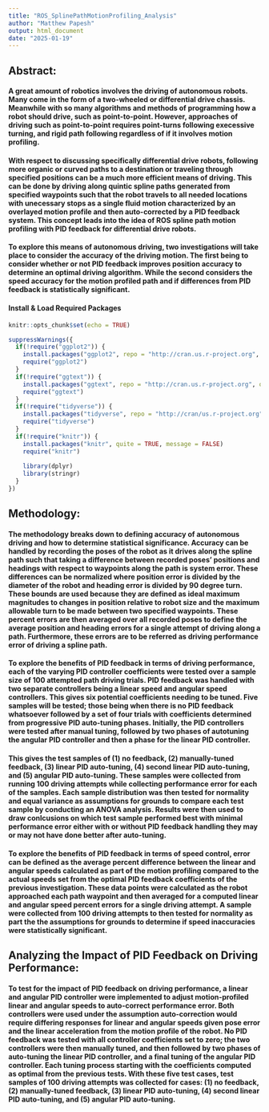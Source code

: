 ```yaml
---
title: "ROS_SplinePathMotionProfiling_Analysis"
author: "Matthew Papesh"
output: html_document
date: "2025-01-19"
---
```


## Abstract: 

#### A great amount of robotics involves the driving of autonomous robots. Many come in the form of a two-wheeled or differential drive chassis. Meanwhile with so many algorithms and methods of programming how a robot should drive, such as point-to-point. However, approaches of driving such as point-to-point requires point-turns following execessive turning, and rigid path following regardless of if it involves motion profiling. 

#### With respect to discussing specifically differential drive robots, following more organic or curved paths to a destination or traveling through specified positions can be a much more efficient means of driving. This can be done by driving along quintic spline paths generated from specified waypoints such that the robot travels to all needed locations with unecessary stops as a single fluid motion characterized by an overlayed motion profile and then auto-corrected by a PID feedback system. This concept leads into the idea of ROS spline path motion profiling with PID feedback for differential drive robots.

#### To explore this means of autonomous driving, two investigations will take place to consider the accuracy of the driving motion. The first being to consider whether or not PID feedback improves position accuracy to determine an optimal driving algorithm. While the second considers the speed accuracy for the motion profiled path and if differences from PID feedback is statistically significant. 

#### Install & Load Required Packages
```R
knitr::opts_chunk$set(echo = TRUE)

suppressWarnings({
  if(!require("ggplot2")) {
    install.packages("ggplot2", repo = "http://cran.us.r-project.org", quite = TRUE, message = FALSE)
    require("ggplot2")
  }
  if(!require("ggtext")) {
    install.packages("ggtext", repo = "http://cran.us.r-project.org", quite = TRUE, message = FALSE)
    require("ggtext")  
  }
  if(!require("tidyverse")) {
    install.packages("tidyverse", repo = "http://cran/us.r-project.org", quite = TRUE, message = FALSE)
    require("tidyverse")
  }
  if(!require("knitr")) {
    install.packages("knitr", quite = TRUE, message = FALSE)
    require("knitr")
    
    library(dplyr)
    library(stringr)
  }
})
```

## Methodology:

#### The methodology breaks down to defining accuracy of autonomous driving and how to determine statistical significance. Accuracy can be handled by recording the poses of the robot as it drives along the spline path such that taking a difference between recorded poses' positions and headings with respect to waypoints along the path is system error. These differences can be normalized where position error is divided by the diameter of the robot and heading error is divided by 90 degree turn. These bounds are used because they are defined as ideal maximum magnitudes to changes in position relative to robot size and the maximum allowable turn to be made between two specified waypoints. These percent errors are then averaged over all recorded poses to define the average position and heading errors for a single attempt of driving along a path. Furthermore, these errors are to be referred as driving performance error of driving a spline path. 

#### To explore the benefits of PID feedback in terms of driving performance, each of the varying PID controller coefficients were tested over a sample size of 100 attempted path driving trials. PID feedback was handled with two separate controllers being a linear speed and angular speed controllers. This gives six potential coefficients needing to be tuned. Five samples will be tested; those being when there is no PID feedback whatsoever followed by a set of four trials with coefficients determined from progressive PID auto-tuning phases. Initially, the PID controllers were tested after manual tuning, followed by two phases of autotuning the angular PID controller and then a phase for the linear PID controller. 

#### This gives the test samples of (1) no feedback, (2) manually-tuned feedback, (3) linear PID auto-tuning, (4) second linear PID auto-tuning, and (5) angular PID auto-tuning. These samples were collected from running 100 driving attempts while collecting performance error for each of the samples. Each sample distribution was then tested for normality and equal variance as assumptions for grounds to compare each test sample by conducting an ANOVA analysis. Results were then used to draw conlcusions on which test sample performed best with minimal performance error either with or without PID feedback handling they may or may not have done better after auto-tuning. 

#### To explore the benefits of PID feedback in terms of speed control, error can be defined as the average percent difference between the linear and angular speeds calculated as part of the motion profiling compared to the actual speeds set from the optimal PID feedback coefficients of the previous investigation. These data points were calculated as the robot approached each path waypoint and then averaged for a computed linear and angular speed percent errors for a single driving attempt. A sample were collected from 100 driving attempts to then tested for normality as part the the assumptions for grounds to determine if speed inaccuracies were statistically significant.  

## Analyzing the Impact of PID Feedback on Driving Performance:

#### To test for the impact of PID feedback on driving performance, a linear and angular PID controller were implemented to adjust motion-profiled linear and angular speeds to auto-correct performance error. Both controllers were used under the assumption auto-correction would require differing responses for linear and angular speeds given pose error and the linear acceleration from the motion profile of the robot. No PID feedback was tested with all controller coefficients set to zero; the two controllers were then manually tuned, and then followed by two phases of auto-tuning the linear PID controller, and a final tuning of the angular PID controller. Each tuning process starting with the coefficients computed as optimal from the previous tests. With these five test cases, test samples of 100 driving attempts was collected for cases: (1) no feedback, (2) manually-tuned feedback, (3) linear PID auto-tuning, (4) second linear PID auto-tuning, and (5) angular PID auto-tuning.

```R


```